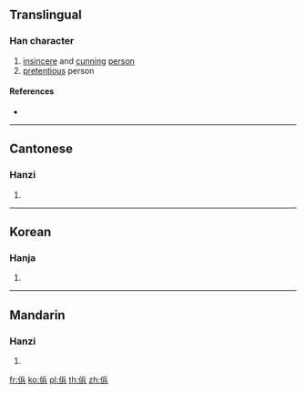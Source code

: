 {{character info/new}}
==Translingual==

===Han character===
{{Han char|rn=9|rad=人|as=07|sn=9|four=|canj=OOMC|ids=⿰亻兵}}

# [[insincere]] and [[cunning]] [[person]]
# [[pretentious]] person

====References====
* {{Han ref|kx=0105.220|hdz=10163.020|uh=345F|ud=13407}}

----

==Cantonese==

===Hanzi===
{{yue-hanzi|jyut=[[mang1]]|y=mang1}}

# {{defn|lang=yue|sort=人07}}

----

==Korean==

===Hanja===
{{ko-hanja|hangeul=팽|rv=paeng|mr=p'aeng|y=phayng|eumhun=거짓말하다|ehrv=geojinmalhada|ehmr=kŏjinmarhada|ehy=kecismalhata}}

# {{defn|lang=ko|sort=人07}}

----

==Mandarin==

===Hanzi===
{{cmn-hanzi|pin=[[běng]] ([[beng3]]), [[bó]] ([[bo2]]), [[pěng]] ([[peng3]])|wg=peng<sup>3</sup>, po<sup>2</sup>, p'eng<sup>3</sup>}}

# {{defn|lang=cmn|sort=人07}}

[[fr:㑟]]
[[ko:㑟]]
[[pl:㑟]]
[[th:㑟]]
[[zh:㑟]]